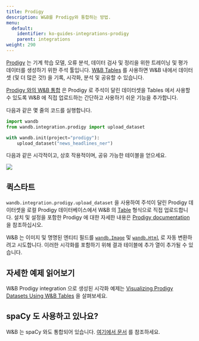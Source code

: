 ```yaml
---
title: Prodigy
description: W&B를 Prodigy와 통합하는 방법.
menu:
  default:
    identifier: ko-guides-integrations-prodigy
    parent: integrations
weight: 290
---
```


[Prodigy](https://prodi.gy/) 는 기계 학습 모델, 오류 분석, 데이터 검사 및 정리을 위한 트레이닝 및 평가 데이터를 생성하기 위한 주석 툴입니다. [W&B Tables](/ko/guides/models/tables/tables-walkthrough/) 를 사용하면 W&B 내에서 데이터셋 (및 더 많은 것!) 을 기록, 시각화, 분석 및 공유할 수 있습니다.

[Prodigy 와의 W&B 통합](https://github.com/wandb/wandb/blob/master/wandb/integration/prodigy/prodigy.py) 은 Prodigy 로 주석이 달린 데이터셋을 Tables 에서 사용할 수 있도록 W&B 에 직접 업로드하는 간단하고 사용하기 쉬운 기능을 추가합니다.

다음과 같은 몇 줄의 코드를 실행합니다.

```python
import wandb
from wandb.integration.prodigy import upload_dataset

with wandb.init(project="prodigy"):
    upload_dataset("news_headlines_ner")
```

다음과 같은 시각적이고, 상호 작용적이며, 공유 가능한 테이블을 얻으세요.

<Frame>
    <img src="/images/integrations/prodigy_interactive_visual.png"  />
</Frame>

## 퀵스타트

`wandb.integration.prodigy.upload_dataset` 을 사용하여 주석이 달린 Prodigy 데이터셋을 로컬 Prodigy 데이터베이스에서 W&B 의 [Table](/ko/ref/python/data-types/table) 형식으로 직접 업로드합니다. 설치 및 설정을 포함한 Prodigy 에 대한 자세한 내용은 [Prodigy documentation](https://prodi.gy/docs/) 을 참조하십시오.

W&B 는 이미지 및 명명된 엔티티 필드를 [`wandb.Image`](/ko/ref/python/data-types/image) 및 [`wandb.Html`](/ko/ref/python/data-types/html) 로 자동 변환하려고 시도합니다. 이러한 시각화를 포함하기 위해 결과 테이블에 추가 열이 추가될 수 있습니다.

## 자세한 예제 읽어보기

W&B Prodigy integration 으로 생성된 시각화 예제는 [Visualizing Prodigy Datasets Using W&B Tables](https://wandb.ai/kshen/prodigy/reports/Visualizing-Prodigy-Datasets-Using-W-B-Tables--Vmlldzo5NDE2MTc) 을 살펴보세요.

## spaCy 도 사용하고 있나요?

W&B 는 spaCy 와도 통합되어 있습니다. [여기에서 문서](/ko/guides/integrations/spacy) 를 참조하세요.
